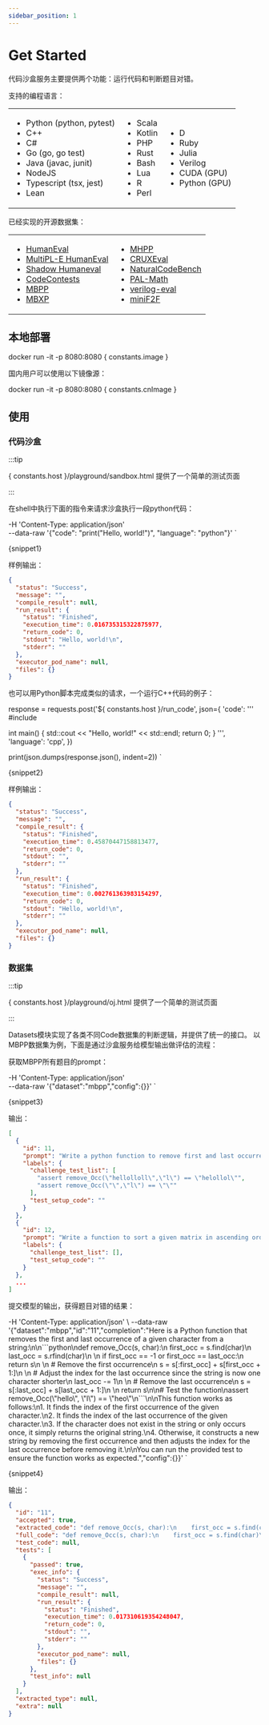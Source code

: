 ```yaml
---
sidebar_position: 1
---
```


# Get Started

代码沙盒服务主要提供两个功能：运行代码和判断题目对错。

支持的编程语言：

<table style={{width: '100%', borderCollapse: 'collapse', border: 'none'}}>
  <tbody style={{width: '100%', display: 'table'}}>
    <tr style={{width: '100%', borderTop: 'none'}}>
      <td style={{width: '33.33%', verticalAlign: 'top', padding: '0 10px', border: 'none'}}>
        <ul style={{padding: '0 0 0 20px', margin: 0}}>
          <li>Python (python, pytest)</li>
          <li>C++</li>
          <li>C#</li>
          <li>Go (go, go test)</li>
          <li>Java (javac, junit)</li>
          <li>NodeJS</li>
          <li>Typescript (tsx, jest)</li>
          <li>Lean</li>
        </ul>
      </td>
      <td style={{width: '33.33%', verticalAlign: 'top', padding: '0 10px', border: 'none'}}>
        <ul style={{padding: '0 0 0 20px', margin: 0}}>
          <li>Scala</li>
          <li>Kotlin</li>
          <li>PHP</li>
          <li>Rust</li>
          <li>Bash</li>
          <li>Lua</li>
          <li>R</li>
          <li>Perl</li>
        </ul>
      </td>
      <td style={{width: '33.33%', verticalAlign: 'top', padding: '0 10px', border: 'none'}}>
        <ul style={{padding: '0 0 0 20px', margin: 0}}>
          <li>D</li>
          <li>Ruby</li>
          <li>Julia</li>
          <li>Verilog</li>
          <li>CUDA (GPU)</li>
          <li>Python (GPU)</li>
        </ul>
      </td>
    </tr>
  </tbody>
</table>

已经实现的开源数据集：

<table style={{width: '100%', borderCollapse: 'collapse', border: 'none'}}>
  <tbody style={{width: '100%', display: 'table'}}>
    <tr style={{width: '100%', borderTop: 'none'}}>
      <td style={{width: '50%', verticalAlign: 'top', padding: '0 10px', border: 'none'}}>
        <ul style={{padding: '0 0 0 20px', margin: 0}}>
          <li><a target="_blank" href="https://github.com/openai/human-eval">HumanEval</a></li>
          <li><a target="_blank" href="https://github.com/nuprl/MultiPL-E">MultiPL-E HumanEval</a></li>
          <li><a target="_blank" href="https://huggingface.co/datasets/Miaosen/openai-humaneval-sky-shadow">Shadow Humaneval</a></li>
          <li><a target="_blank" href="https://github.com/google-deepmind/code_contests">CodeContests</a></li>
          <li><a target="_blank" href="https://github.com/google-research/google-research/tree/master/mbpp">MBPP</a></li>
          <li><a target="_blank" href="https://github.com/amazon-science/mxeval">MBXP</a></li>
        </ul>
      </td>
      <td style={{width: '50%', verticalAlign: 'top', padding: '0 10px', border: 'none'}}>
        <ul style={{padding: '0 0 0 20px', margin: 0}}>
          <li><a target="_blank" href="https://github.com/SparksofAGI/MHPP">MHPP</a></li>
          <li><a target="_blank" href="https://github.com/facebookresearch/cruxeval">CRUXEval</a></li>
          <li><a target="_blank" href="https://github.com/THUDM/NaturalCodeBench">NaturalCodeBench</a></li>
          <li><a target="_blank" href="https://github.com/deepseek-ai/DeepSeek-Coder/tree/main/Evaluation/PAL-Math">PAL-Math</a></li>
          <li><a target="_blank" href="https://github.com/NVlabs/verilog-eval">verilog-eval</a></li>
          <li><a target="_blank" href="https://github.com/facebookresearch/miniF2F">miniF2F</a></li>
        </ul>
      </td>
    </tr>
  </tbody>
</table>

## 本地部署

<CodeBlock language="bash">
docker run -it -p 8080:8080 { constants.image }
</CodeBlock>

国内用户可以使用以下镜像源：

<CodeBlock language="bash">
docker run -it -p 8080:8080 { constants.cnImage }
</CodeBlock>

## 使用

### 代码沙盒

:::tip

{ constants.host }/playground/sandbox.html 提供了一个简单的测试页面

:::

在shell中执行下面的指令来请求沙盒执行一段python代码：

  -H 'Content-Type: application/json' \
  --data-raw '{"code": "print(\"Hello, world!\")", "language": "python"}'
`

<CodeBlock language="bash">
{snippet1}
</CodeBlock>

样例输出：

```json
{
  "status": "Success",
  "message": "",
  "compile_result": null,
  "run_result": {
    "status": "Finished",
    "execution_time": 0.016735315322875977,
    "return_code": 0,
    "stdout": "Hello, world!\n",
    "stderr": ""
  },
  "executor_pod_name": null,
  "files": {}
}
```

也可以用Python脚本完成类似的请求，一个运行C++代码的例子：


response = requests.post('${ constants.host }/run_code', json={
    'code': '''
#include <iostream>

int main() {
    std::cout << "Hello, world!" << std::endl;
    return 0;
}
''',
    'language': 'cpp',
})

print(json.dumps(response.json(), indent=2))
`

<CodeBlock language="python">
{snippet2}
</CodeBlock>

样例输出：

```json
{
  "status": "Success",
  "message": "",
  "compile_result": {
    "status": "Finished",
    "execution_time": 0.45870447158813477,
    "return_code": 0,
    "stdout": "",
    "stderr": ""
  },
  "run_result": {
    "status": "Finished",
    "execution_time": 0.002761363983154297,
    "return_code": 0,
    "stdout": "Hello, world!\n",
    "stderr": ""
  },
  "executor_pod_name": null,
  "files": {}
}
```

### 数据集

:::tip

{ constants.host }/playground/oj.html  提供了一个简单的测试页面

:::

Datasets模块实现了各类不同Code数据集的判断逻辑，并提供了统一的接口。 以MBPP数据集为例，下面是通过沙盒服务给模型输出做评估的流程：

获取MBPP所有题目的prompt：

  -H 'Content-Type: application/json' \
  --data-raw '{"dataset":"mbpp","config":{}}'
`

<CodeBlock language="bash">
{snippet3}
</CodeBlock>

输出：

```json
[
  {
    "id": 11,
    "prompt": "Write a python function to remove first and last occurrence of a given character from the string. Your code should satisfy these tests:\n\nassert remove_Occ(\"hello\",\"l\") == \"heo\"",
    "labels": {
      "challenge_test_list": [
        "assert remove_Occ(\"hellolloll\",\"l\") == \"helollol\"",
        "assert remove_Occ(\"\",\"l\") == \"\""
      ],
      "test_setup_code": ""
    }
  },
  {
    "id": 12,
    "prompt": "Write a function to sort a given matrix in ascending order according to the sum of its rows. Your code should satisfy these tests:\n\nassert sort_matrix([[1, 2, 3], [2, 4, 5], [1, 1, 1]])==[[1, 1, 1], [1, 2, 3], [2, 4, 5]]",
    "labels": {
      "challenge_test_list": [],
      "test_setup_code": ""
    }
  },
  ...
]
```

提交模型的输出，获得题目对错的结果：

  -H 'Content-Type: application/json' \\
  --data-raw '{"dataset":"mbpp","id":"11","completion":"Here is a Python function that removes the first and last occurrence of a given character from a string:\\n\\n\`\`\`python\\ndef remove_Occ(s, char):\\n    first_occ = s.find(char)\\n    last_occ = s.rfind(char)\\n    \\n    if first_occ == -1 or first_occ == last_occ:\\n        return s\\n    \\n    # Remove the first occurrence\\n    s = s[:first_occ] + s[first_occ + 1:]\\n    \\n    # Adjust the index for the last occurrence since the string is now one character shorter\\n    last_occ -= 1\\n    \\n    # Remove the last occurrence\\n    s = s[:last_occ] + s[last_occ + 1:]\\n    \\n    return s\\n\\n# Test the function\\nassert remove_Occ(\\"hello\\", \\"l\\") == \\"heo\\"\\n\`\`\`\\n\\nThis function works as follows:\\n1. It finds the index of the first occurrence of the given character.\\n2. It finds the index of the last occurrence of the given character.\\n3. If the character does not exist in the string or only occurs once, it simply returns the original string.\\n4. Otherwise, it constructs a new string by removing the first occurrence and then adjusts the index for the last occurrence before removing it.\\n\\nYou can run the provided test to ensure the function works as expected.","config":{}}'
`

<CodeBlock language="bash">
{snippet4}
</CodeBlock>

输出：

```json
{
  "id": "11",
  "accepted": true,
  "extracted_code": "def remove_Occ(s, char):\n    first_occ = s.find(char)\n    last_occ = s.rfind(char)\n    \n    if first_occ == -1 or first_occ == last_occ:\n        return s\n    \n    # Remove the first occurrence\n    s = s[:first_occ] + s[first_occ + 1:]\n    \n    # Adjust the index for the last occurrence since the string is now one character shorter\n    last_occ -= 1\n    \n    # Remove the last occurrence\n    s = s[:last_occ] + s[last_occ + 1:]\n    \n    return s\n\n# Test the function\nassert remove_Occ(\"hello\", \"l\") == \"heo\"",
  "full_code": "def remove_Occ(s, char):\n    first_occ = s.find(char)\n    last_occ = s.rfind(char)\n    \n    if first_occ == -1 or first_occ == last_occ:\n        return s\n    \n    # Remove the first occurrence\n    s = s[:first_occ] + s[first_occ + 1:]\n    \n    # Adjust the index for the last occurrence since the string is now one character shorter\n    last_occ -= 1\n    \n    # Remove the last occurrence\n    s = s[:last_occ] + s[last_occ + 1:]\n    \n    return s\n\n# Test the function\nassert remove_Occ(\"hello\", \"l\") == \"heo\"\n\nassert remove_Occ(\"hello\",\"l\") == \"heo\"\nassert remove_Occ(\"abcda\",\"a\") == \"bcd\"\nassert remove_Occ(\"PHP\",\"P\") == \"H\"",
  "test_code": null,
  "tests": [
    {
      "passed": true,
      "exec_info": {
        "status": "Success",
        "message": "",
        "compile_result": null,
        "run_result": {
          "status": "Finished",
          "execution_time": 0.017310619354248047,
          "return_code": 0,
          "stdout": "",
          "stderr": ""
        },
        "executor_pod_name": null,
        "files": {}
      },
      "test_info": null
    }
  ],
  "extracted_type": null,
  "extra": null
}
```
